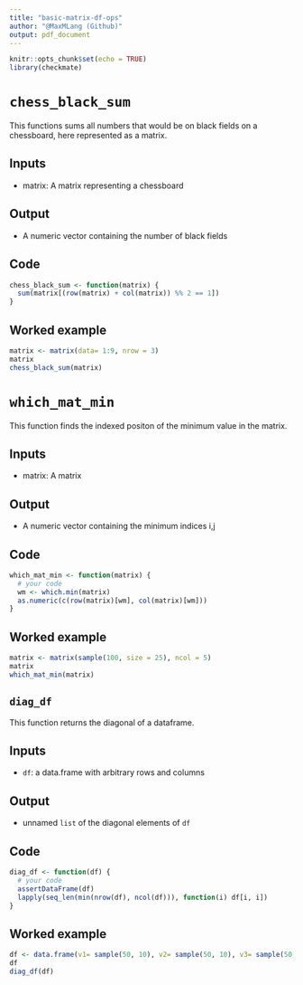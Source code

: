 ```yaml
---
title: "basic-matrix-df-ops"
author: "@MaxMLang (Github)"
output: pdf_document
---
```

```r
knitr::opts_chunk$set(echo = TRUE)
library(checkmate)
```

# `chess_black_sum`
This functions sums all numbers that would be on black fields on a chessboard, here
represented as a matrix.

## Inputs
* matrix: A matrix representing a chessboard

## Output
* A numeric vector containing the number of black fields

## Code
```r
chess_black_sum <- function(matrix) {
  sum(matrix[(row(matrix) + col(matrix)) %% 2 == 1])
}
```

## Worked example
```r
matrix <- matrix(data= 1:9, nrow = 3)
matrix
chess_black_sum(matrix)
```

# `which_mat_min`
This function finds the indexed positon of the minimum value in the matrix.

## Inputs
* matrix: A matrix 

## Output
* A numeric vector containing the minimum indices i,j

## Code
```r
which_mat_min <- function(matrix) {
  # your code
  wm <- which.min(matrix)
  as.numeric(c(row(matrix)[wm], col(matrix)[wm]))
}
```

## Worked example
```r
matrix <- matrix(sample(100, size = 25), ncol = 5)
matrix
which_mat_min(matrix)
```

## `diag_df`
This function returns the diagonal of a dataframe.

## Inputs
* `df`: a data.frame with arbitrary rows and columns

## Output
* unnamed `list` of the diagonal elements of `df`

## Code
```r
diag_df <- function(df) {
  # your code
  assertDataFrame(df)
  lapply(seq_len(min(nrow(df), ncol(df))), function(i) df[i, i])
}
```
## Worked example
```r
df <- data.frame(v1= sample(50, 10), v2= sample(50, 10), v3= sample(50, 10))
df
diag_df(df)
```

